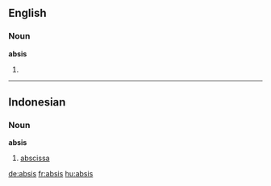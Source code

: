 ==English==

===Noun===
'''absis'''
# {{alternative spelling of|apsis}}

----

==Indonesian==

===Noun===
'''absis'''

# [[abscissa]]

[[de:absis]]
[[fr:absis]]
[[hu:absis]]